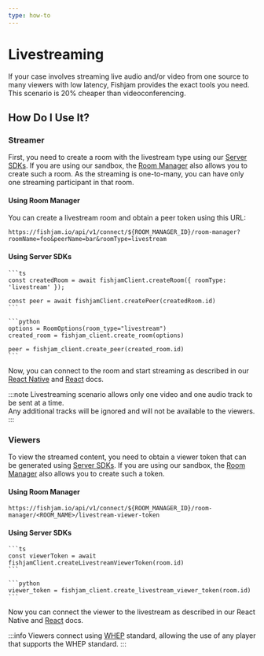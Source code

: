 ```yaml
---
type: how-to
---
```



# Livestreaming

If your case involves streaming live audio and/or video from one source to many viewers with low latency, Fishjam provides the exact tools you need. This scenario is 20% cheaper than videoconferencing.

## How Do I Use It?

### Streamer

First, you need to create a room with the livestream type using our [Server SDKs](/how-to/backend/server-setup). If you are using our sandbox, the [Room Manager](/how-to/features/room-manager-testing) also allows you to create such a room. As the streaming is one-to-many, you can have only one streaming participant in that room.

#### Using Room Manager

You can create a livestream room and obtain a peer token using this URL:

```
https://fishjam.io/api/v1/connect/${ROOM_MANAGER_ID}/room-manager?roomName=foo&peerName=bar&roomType=livestream
```

#### Using Server SDKs

<Tabs groupId="language">
  <TabItem value="ts" label="Typescript">
  
    ```ts
    const createdRoom = await fishjamClient.createRoom({ roomType: 'livestream' });

    const peer = await fishjamClient.createPeer(createdRoom.id)
    ```

  </TabItem>

  <TabItem value="python" label="Python">

    ```python
    options = RoomOptions(room_type="livestream")
    created_room = fishjam_client.create_room(options)

    peer = fishjam_client.create_peer(created_room.id)
    ```

  </TabItem>
 </Tabs>

Now, you can connect to the room and start streaming as described in our [React Native](/how-to/react-native/connecting) and [React](/how-to/react/connecting) docs.

:::note
Livestreaming scenario allows only one video and one audio track to be sent at a time.  
 Any additional tracks will be ignored and will not be available to the viewers.
:::

### Viewers

To view the streamed content, you need to obtain a viewer token that can be generated using [Server SDKs](/how-to/backend/server-setup). If you are using our sandbox, the [Room Manager](/how-to/features/room-manager-testing) also allows you to create such a token.

#### Using Room Manager

```
https://fishjam.io/api/v1/connect/${ROOM_MANAGER_ID}/room-manager/<ROOM_NAME>/livestream-viewer-token
```

#### Using Server SDKs

<Tabs groupId="language">
  <TabItem value="ts" label="Typescript">
  
    ```ts
    const viewerToken = await fishjamClient.createLivestreamViewerToken(room.id)
    ```

  </TabItem>

  <TabItem value="python" label="Python">

    ```python
    viewer_token = fishjam_client.create_livestream_viewer_token(room.id)
    ```

  </TabItem>
 </Tabs>

Now you can connect the viewer to the livestream as described in our React Native and [React](/how-to/react/livestreaming) docs.

:::info
Viewers connect using [WHEP](https://blog.swmansion.com/introducing-react-native-whip-whep-ac9e5588d4da) standard, allowing the use of any player that supports the WHEP standard.
:::
